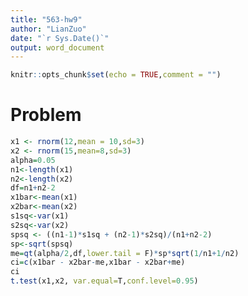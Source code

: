 ---
title: "563-hw9"
author: "LianZuo"
date: "`r Sys.Date()`"
output: word_document
---

```{r setup, include=FALSE}
knitr::opts_chunk$set(echo = TRUE,comment = "")
```

# Problem

```{r}
x1 <- rnorm(12,mean = 10,sd=3)
x2 <- rnorm(15,mean=8,sd=3)
alpha=0.05
n1<-length(x1)
n2<-length(x2)
df=n1+n2-2
x1bar<-mean(x1)
x2bar<-mean(x2)
s1sq<-var(x1)
s2sq<-var(x2)
spsq <- ((n1-1)*s1sq + (n2-1)*s2sq)/(n1+n2-2)
sp<-sqrt(spsq)
me=qt(alpha/2,df,lower.tail = F)*sp*sqrt(1/n1+1/n2)
ci=c(x1bar - x2bar-me,x1bar - x2bar+me)
ci
t.test(x1,x2, var.equal=T,conf.level=0.95)









```


